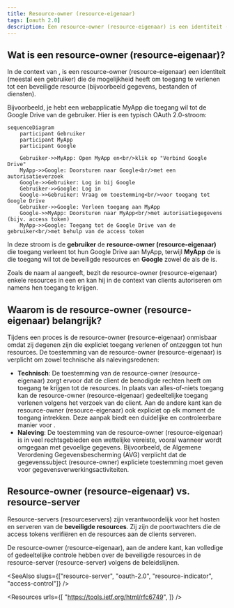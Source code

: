 ```yaml
---
title: Resource-owner (resource-eigenaar)
tags: [oauth 2.0]
description: Een resource-owner (resource-eigenaar) is een identiteit (meestal een gebruiker) die in staat is toegang te verlenen tot een beveiligde resource. In OAuth 2.0 kan de resource-owner (resource-eigenaar) de client autoriseren om namens hen toegang te krijgen tot hun resources in een resource-server (resource-server).
---
```


## Wat is een resource-owner (resource-eigenaar)?

In de context van <Ref slug="oauth-2.0" />, is een resource-owner (resource-eigenaar) een identiteit (meestal een gebruiker) die de mogelijkheid heeft om toegang te verlenen tot een beveiligde resource (bijvoorbeeld gegevens, bestanden of diensten).

Bijvoorbeeld, je hebt een webapplicatie MyApp die toegang wil tot de Google Drive van de gebruiker. Hier is een typisch OAuth 2.0-stroom:

```mermaid
sequenceDiagram
    participant Gebruiker
    participant MyApp
    participant Google

    Gebruiker->>MyApp: Open MyApp en<br/>klik op "Verbind Google Drive"
    MyApp->>Google: Doorsturen naar Google<br/>met een autorisatieverzoek
    Google->>Gebruiker: Log in bij Google
    Gebruiker->>Google: Log in
    Google->>Gebruiker: Vraag om toestemming<br/>voor toegang tot Google Drive
    Gebruiker->>Google: Verleen toegang aan MyApp
    Google->>MyApp: Doorsturen naar MyApp<br/>met autorisatiegegevens (bijv. access token)
    MyApp->>Google: Toegang tot de Google Drive van de gebruiker<br/>met behulp van de access token
```

In deze stroom is de **gebruiker** de **resource-owner (resource-eigenaar)** die toegang verleent tot hun Google Drive aan MyApp, terwijl **MyApp** de <Ref slug="client" /> is die toegang wil tot de beveiligde resources en **Google** zowel de <Ref slug="authorization-server" /> als de <Ref slug="resource-server" /> is.

Zoals de naam al aangeeft, bezit de resource-owner (resource-eigenaar) enkele resources in een <Ref slug="resource-server" /> en kan hij in de context van <Ref slug="oauth-2.0" /> clients autoriseren om namens hen toegang te krijgen.

## Waarom is de resource-owner (resource-eigenaar) belangrijk?

Tijdens een <Ref slug="authorization" /> proces is de resource-owner (resource-eigenaar) onmisbaar omdat zij degenen zijn die expliciet toegang verlenen of ontzeggen tot hun resources. De toestemming van de resource-owner (resource-eigenaar) is verplicht om zowel technische als nalevingsredenen:

- **Technisch**: De toestemming van de resource-owner (resource-eigenaar) zorgt ervoor dat de client de benodigde rechten heeft om toegang te krijgen tot de resources. In plaats van alles-of-niets toegang kan de resource-owner (resource-eigenaar) gedeeltelijke toegang verlenen volgens het verzoek van de client. Aan de andere kant kan de resource-owner (resource-eigenaar) ook expliciet op elk moment de toegang intrekken. Deze aanpak biedt een duidelijke en controleerbare manier voor <Ref slug="access-control" />.
- **Naleving**: De toestemming van de resource-owner (resource-eigenaar) is in veel rechtsgebieden een wettelijke vereiste, vooral wanneer wordt omgegaan met gevoelige gegevens. Bijvoorbeeld, de Algemene Verordening Gegevensbescherming (AVG) verplicht dat de gegevenssubject (resource-owner) expliciete toestemming moet geven voor gegevensverwerkingsactiviteiten.

## Resource-owner (resource-eigenaar) vs. resource-server

<Ref slug="resource-server">Resource-servers (resourceservers)</Ref> zijn verantwoordelijk voor het hosten en serveren van de **beveiligde resources**. Zij zijn de poortwachters die de access tokens verifiëren en de resources aan de clients serveren.

De resource-owner (resource-eigenaar), aan de andere kant, kan volledige of gedeeltelijke controle hebben over de beveiligde resources in de resource-server (resource-server) volgens de <Ref slug="access-control" /> beleidslijnen.

<SeeAlso slugs={["resource-server", "oauth-2.0", "resource-indicator", "access-control"]} />

<Resources
  urls={[
    "https://tools.ietf.org/html/rfc6749",
  ]}
/>